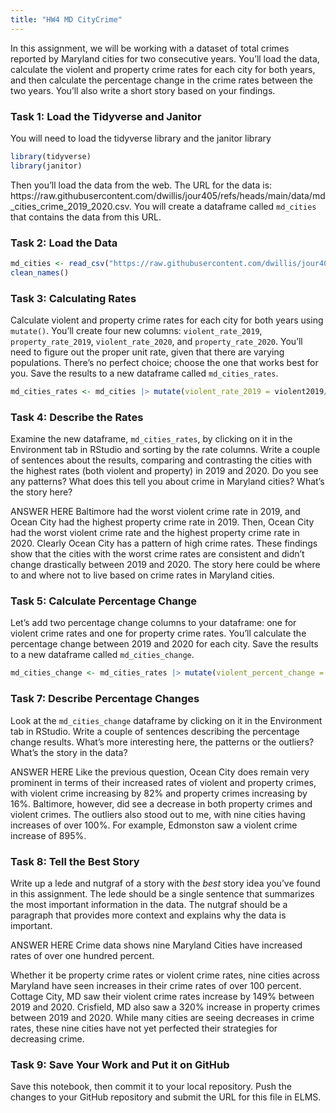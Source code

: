 ```yaml
---
title: "HW4 MD CityCrime"
---
```


In this assignment, we will be working with a dataset of total crimes reported by Maryland cities for two consecutive years. You'll load the data, calculate the violent and property crime rates for each city for both years, and then calculate the percentage change in the crime rates between the two years. You'll also write a short story based on your findings.

### Task 1: Load the Tidyverse and Janitor

You will need to load the tidyverse library and the janitor library

```r
library(tidyverse)
library(janitor)
```

Then you'll load the data from the web. The URL for the data is: https://raw.githubusercontent.com/dwillis/jour405/refs/heads/main/data/md_cities_crime_2019_2020.csv. You will create a dataframe called `md_cities` that contains the data from this URL.

### Task 2: Load the Data

```r
md_cities <- read_csv("https://raw.githubusercontent.com/dwillis/jour405/refs/heads/main/data/md_cities_crime_2019_2020.csv") |> 
clean_names()
```
### Task 3: Calculating Rates

Calculate violent and property crime rates for each city for both years using `mutate()`. You'll create four new columns: `violent_rate_2019`, `property_rate_2019`, `violent_rate_2020`, and `property_rate_2020`. You'll need to figure out the proper unit rate, given that there are varying populations. There's no perfect choice; choose the one that works best for you. Save the results to a new dataframe called `md_cities_rates`.

```r
md_cities_rates <- md_cities |> mutate(violent_rate_2019 = violent2019/pop2019 *1000, property_rate_2019 = property2019/pop2019 * 1000, violent_rate_2020 = violent2020/pop2020 *1000, property_rate_2020 = property2020/pop2020 *1000)
```

### Task 4: Describe the Rates

Examine the new dataframe, `md_cities_rates`, by clicking on it in the Environment tab in RStudio and sorting by the rate columns. Write a couple of sentences about the results, comparing and contrasting the cities with the highest rates (both violent and property) in 2019 and 2020. Do you see any patterns? What does this tell you about crime in Maryland cities? What's the story here?

ANSWER HERE
Baltimore had the worst violent crime rate in 2019, and Ocean City had the highest property crime rate in 2019. Then, Ocean City had the worst violent crime rate and the highest property crime rate in 2020. Clearly Ocean City has a pattern of high crime rates. These findings show that the cities with the worst crime rates are consistent and didn't change drastically between 2019 and 2020. The story here could be where to and where not to live based on crime rates in Maryland cities. 

### Task 5: Calculate Percentage Change

Let's add two percentage change columns to your dataframe: one for violent crime rates and one for property crime rates. You'll calculate the percentage change between 2019 and 2020 for each city. Save the results to a new dataframe called `md_cities_change`.

```r
md_cities_change <- md_cities_rates |> mutate(violent_percent_change = (violent_rate_2020-violent_rate_2019)/violent_rate_2019 * 100, property_percent_change = (property_rate_2020-property_rate_2019)/property_rate_2019 * 100)
```

### Task 7: Describe Percentage Changes

Look at the `md_cities_change` dataframe by clicking on it in the Environment tab in RStudio. Write a couple of sentences describing the percentage change results. What's more interesting here, the patterns or the outliers? What's the story in the data?

ANSWER HERE
Like the previous question, Ocean City does remain very prominent in terms of their increased rates of violent and property crimes, with violent crime increasing by 82% and property crimes increasing by 16%. Baltimore, however, did see a decrease in both property crimes and violent crimes. The outliers also stood out to me, with nine cities having increases of over 100%. For example, Edmonston saw a violent crime increase of 895%.


### Task 8: Tell the Best Story

Write up a lede and nutgraf of a story with the _best_ story idea you've found in this assignment. The lede should be a single sentence that summarizes the most important information in the data. The nutgraf should be a paragraph that provides more context and explains why the data is important.

ANSWER HERE
Crime data shows nine Maryland Cities have increased rates of over one hundred percent.

Whether it be property crime rates or violent crime rates, nine cities across Maryland have seen increases in their crime rates of over 100 percent. Cottage City, MD saw their violent crime rates increase by 149% between 2019 and 2020. Crisfield, MD also saw a 320% increase in property crimes between 2019 and 2020. While many cities are seeing decreases in crime rates, these nine cities have not yet perfected their strategies for decreasing crime.



### Task 9: Save Your Work and Put it on GitHub

Save this notebook, then commit it to your local repository. Push the changes to your GitHub repository and submit the URL for this file in ELMS.
